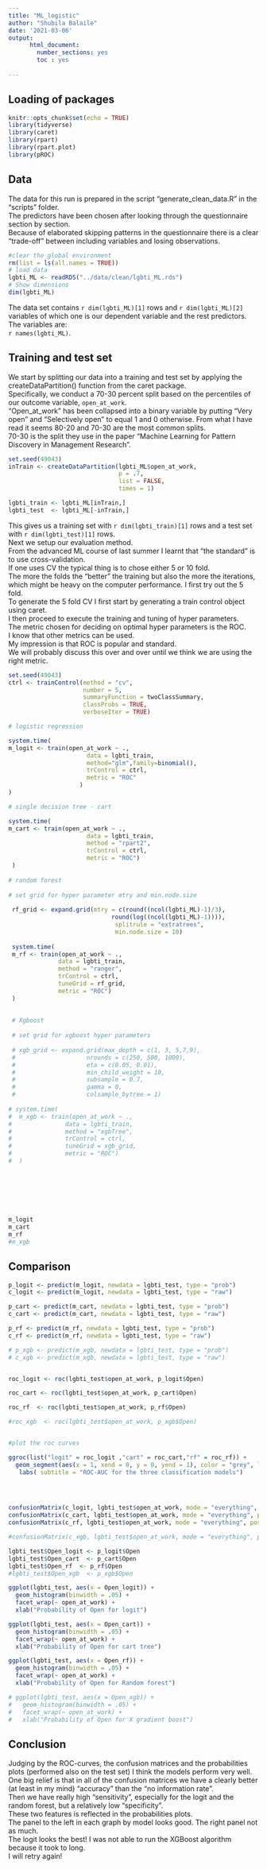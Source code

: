 ```yaml
---
title: "ML_logistic"
author: "Shubila Balaile"
date: '2021-03-06'
output: 
      html_document:
        number_sections: yes
        toc : yes
        
---
```

## Loading of packages

```r
knitr::opts_chunk$set(echo = TRUE)
library(tidyverse)
library(caret)
library(rpart)
library(rpart.plot)
library(pROC)

```

## Data

The data for this run is prepared in the script "generate_clean_data.R" in the "scripts" folder.  
The predictors have been chosen after looking through the questionnaire section by section.  
Because of elaborated skipping patterns in the questionnaire there is a clear "trade-off" between including variables and losing observations.  

```r

#clear the global environment
rm(list = ls(all.names = TRUE))
# load data
lgbti_ML <- readRDS("../data/clean/lgbti_ML.rds")
# Show dimensions
dim(lgbti_ML)


```
The data set contains `r dim(lgbti_ML)[1]` rows and `r dim(lgbti_ML)[2]` variables of which one is our dependent variable and the rest predictors.   
The variables are:  
`r names(lgbti_ML)`.

## Training and test set

We start by splitting our data into a training and test set by applying the createDataPartition() function from the caret package.  
Specifically, we conduct a 70-30 percent split based on the percentiles of our outcome variable, `open_at_work`.  
"Open_at_work" has been collapsed into a binary variable by putting "Very open" and "Selectively open" to equal 1 and 0 otherwise.
From what I have read it seems 80-20 and 70-30 are the most common splits.  
70-30 is the split they use in the paper "Machine Learning for Pattern Discovery in Management Research".

```r

set.seed(49043)
inTrain <- createDataPartition(lgbti_ML$open_at_work, 
                               p = .7, 
                               list = FALSE, 
                               times = 1)

lgbti_train <- lgbti_ML[inTrain,]
lgbti_test  <- lgbti_ML[-inTrain,]

```

This gives us a training set with `r dim(lgbti_train)[1]` rows and a test set with `r dim(lgbti_test)[1]` rows.  
Next we setup our evaluation method.  
From the advanced ML course of last summer I learnt that "the standard" is to use cross-validation.  
If one uses CV the typical thing is to chose either 5 or 10 fold.  
The more the folds the "better" the training  but also the more the iterations, which might be heavy on the computer performance. I first try out the 5 fold.  
To generate the 5 fold CV I first start by generating a train control object using caret.  
I then proceed to execute the training and tuning of hyper parameters.  
The metric chosen for deciding on optimal hyper parameters is the ROC.  
I know that other metrics can be used.  
My impression is that ROC is popular and standard.  
We will probably discuss this over and over until we think we are using the right metric.

```r

set.seed(49043)
ctrl <- trainControl(method = "cv",
                     number = 5,
                     summaryFunction = twoClassSummary,
                     classProbs = TRUE,
                     verboseIter = TRUE)

# logistic regression 

system.time(
m_logit <- train(open_at_work ~ .,
                      data = lgbti_train,
                      method="glm",family=binomial(),
                      trControl = ctrl,
                      metric = "ROC"
                    )
)

# single decision tree - cart

system.time(
m_cart <- train(open_at_work ~ .,
                      data = lgbti_train,
                      method = "rpart2",
                      trControl = ctrl,
                      metric = "ROC")
 )
 
# random forest
 
# set grid for hyper parameter mtry and min.node.size 
 
 rf_grid <- expand.grid(mtry = c(round((ncol(lgbti_ML)-1)/3),
                             round(log((ncol(lgbti_ML)-1)))),
                              splitrule = "extratrees",
                              min.node.size = 10)
 
 system.time(
 m_rf <- train(open_at_work ~ .,
              data = lgbti_train,
              method = "ranger",
              trControl = ctrl,
              tuneGrid = rf_grid,
              metric = "ROC")
 )
 
 
 # Xgboost
 
 # set grid for xgboost hyper parameters  
 
 # xgb_grid <- expand.grid(max_depth = c(1, 3, 5,7,9),
 #                    nrounds = c(250, 500, 1000),
 #                    eta = c(0.05, 0.01),
 #                    min_child_weight = 10,
 #                    subsample = 0.7,
 #                    gamma = 0,
 #                    colsample_bytree = 1)
 
# system.time(
#  m_xgb <- train(open_at_work ~ .,
#               data = lgbti_train,
#               method = "xgbTree",
#               trControl = ctrl,
#               tuneGrid = xgb_grid,
#               metric = "ROC")
#  )
 
 
 
 
 
 
```


```r
m_logit
m_cart
m_rf 
#m_xgb 

```


## Comparison

```r

p_logit <- predict(m_logit, newdata = lgbti_test, type = "prob")
c_logit <- predict(m_logit, newdata = lgbti_test, type = "raw")

p_cart <- predict(m_cart, newdata = lgbti_test, type = "prob")
c_cart <- predict(m_cart, newdata = lgbti_test, type = "raw")

p_rf <- predict(m_rf, newdata = lgbti_test, type = "prob")
c_rf <- predict(m_rf, newdata = lgbti_test, type = "raw")

# p_xgb <- predict(m_xgb, newdata = lgbti_test, type = "prob")
# c_xgb <- predict(m_xgb, newdata = lgbti_test, type = "raw")


roc_logit <- roc(lgbti_test$open_at_work, p_logit$Open) 

roc_cart <- roc(lgbti_test$open_at_work, p_cart$Open) 

roc_rf  <- roc(lgbti_test$open_at_work, p_rf$Open) 

#roc_xgb  <- roc(lgbti_test$open_at_work, p_xgb$Open) 


#plot the roc curves

ggroc(list("logit" = roc_logit ,"cart" = roc_cart,"rf" = roc_rf)) +
  geom_segment(aes(x = 1, xend = 0, y = 0, yend = 1), color = "grey", linetype = "dashed") +
   labs( subtitle = "ROC-AUC for the three classification models")


 
```

```r

confusionMatrix(c_logit, lgbti_test$open_at_work, mode = "everything", positive = "Open")
confusionMatrix(c_cart, lgbti_test$open_at_work, mode = "everything", positive = "Open")
confusionMatrix(c_rf, lgbti_test$open_at_work, mode = "everything", positive = "Open")

#confusionMatrix(c_xgb, lgbti_test$open_at_work, mode = "everything", positive = "Open")

```



```r

lgbti_test$Open_logit <- p_logit$Open
lgbti_test$Open_cart  <- p_cart$Open
lgbti_test$Open_rf  <- p_rf$Open
#lgbti_test$Open_xgb  <- p_xgb$Open

ggplot(lgbti_test, aes(x = Open_logit)) + 
  geom_histogram(binwidth = .05) + 
  facet_wrap(~ open_at_work) + 
  xlab("Probability of Open for logit")

ggplot(lgbti_test, aes(x = Open_cart)) + 
  geom_histogram(binwidth = .05) + 
  facet_wrap(~ open_at_work) + 
  xlab("Probability of Open for cart tree")

ggplot(lgbti_test, aes(x = Open_rf)) + 
  geom_histogram(binwidth = .05) + 
  facet_wrap(~ open_at_work) + 
  xlab("Probability of Open for Random forest")

# ggplot(lgbti_test, aes(x = Open_xgb)) + 
#   geom_histogram(binwidth = .05) + 
#   facet_wrap(~ open_at_work) + 
#   xlab("Probability of Open for X gradient boost")


```

## Conclusion

Judging by the ROC-curves, the confusion matrices and the probabilities plots (performed also on the test set) I think the models perform very well.  
One big relief is that in all of the confusion matrices we have a clearly better (at least in my mind) "accuracy" than the "no information rate".  
Then we have really high "sensitivity", especially for the logit and the random forest, but a relatively low "specificity".  
These two features is reflected in the probabilities plots.   
The panel to the left in each graph by model looks good. The right panel not as much.  
The logit looks the best!
I was not able to run the XGBoost algorithm because it took to long.  
I will retry again!
